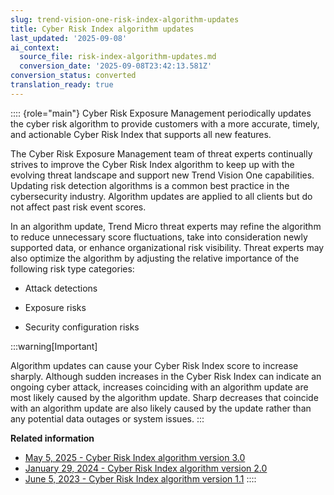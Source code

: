 ```yaml
---
slug: trend-vision-one-risk-index-algorithm-updates
title: Cyber Risk Index algorithm updates
last_updated: '2025-09-08'
ai_context:
  source_file: risk-index-algorithm-updates.md
  conversion_date: '2025-09-08T23:42:13.581Z'
conversion_status: converted
translation_ready: true
---
```


:::: {role="main"}
Cyber Risk Exposure Management periodically updates the cyber risk algorithm to provide customers with a more accurate, timely, and actionable Cyber Risk Index that supports all new features.

The Cyber Risk Exposure Management team of threat experts continually strives to improve the Cyber Risk Index algorithm to keep up with the evolving threat landscape and support new Trend Vision One capabilities. Updating risk detection algorithms is a common best practice in the cybersecurity industry. Algorithm updates are applied to all clients but do not affect past risk event scores.

In an algorithm update, Trend Micro threat experts may refine the algorithm to reduce unnecessary score fluctuations, take into consideration newly supported data, or enhance organizational risk visibility. Threat experts may also optimize the algorithm by adjusting the relative importance of the following risk type categories:

- Attack detections

- Exposure risks

- Security configuration risks

:::warning[Important]

Algorithm updates can cause your Cyber Risk Index score to increase sharply. Although sudden increases in the Cyber Risk Index can indicate an ongoing cyber attack, increases coinciding with an algorithm update are most likely caused by the algorithm update. Sharp decreases that coincide with an algorithm update are also likely caused by the update rather than any potential data outages or system issues.
:::

**Related information**

- [May 5, 2025 - Cyber Risk Index algorithm version 3.0](cyber-risk-index-version-3.md "Learn more about updates and improvements to the Cyber Risk Index algorithm implemented on May 5, 2025.")
- [January 29, 2024 - Cyber Risk Index algorithm version 2.0](risk-index-algorithm-v2.md "Learn more about the Cyber Risk Index algorithm update on January 29, 2024.")
- [June 5, 2023 - Cyber Risk Index algorithm version 1.1](risk-algorithm-ver11.md "Risk algorithm version 1.1 increases the significance of Attack Detection events.")
::::
